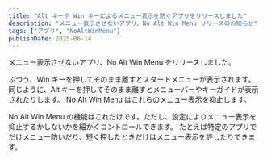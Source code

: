 ```yaml
---
title: "Alt キーや Win キーによるメニュー表示を防ぐアプリをリリースしました"
description: "メニュー表示させないアプリ、No Alt Win Menu リリースのお知らせ"
tags: ["アプリ", "NoAltWinMenu"]
publishDate: 2025-06-14
---
```


メニュー表示させないアプリ、No Alt Win Menu をリリースしました。

ふつう、Win キーを押してそのまま離すとスタートメニューが表示されます。
同じように、Alt キーを押してそのまま離すとメニューバーやキーガイドが表示されたりします。
No Alt Win Menu はこれらのメニュー表示を抑止します。

No Alt Win Menu の機能はこれだけです。ただし、設定によりメニュー表示を抑止するかしないかを細かくコントロールできます。
たとえば特定のアプリでだけメニュー防いだり、短く押したときだけはメニュー表示を許したりできます。
